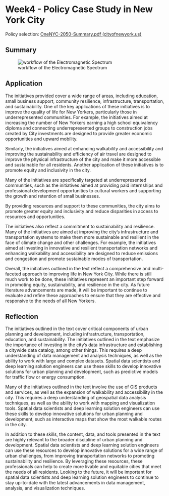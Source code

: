 # Week4 - Policy Case Study in New York City
Policy selection:
[OneNYC-2050-Summary.pdf (cityofnewyork.us)](https://onenyc.cityofnewyork.us/wp-content/uploads/2019/05/OneNYC-2050-Summary.pdf)

## Summary

![workflow of the Electromagnetic Spectrum](images/Wk4_NYC%20plan.png){#fig-wk4NYC}

## Application

The initiatives provided cover a wide range of areas, including education, small business support, community resilience, infrastructure, transportation, and sustainability. One of the key applications of these initiatives is to improve the quality of life for New Yorkers, particularly those in underrepresented communities. For example, the initiatives aimed at increasing the number of New Yorkers earning a high school equivalency diploma and connecting underrepresented groups to construction jobs created by City investments are designed to provide greater economic opportunities and upward mobility.

Similarly, the initiatives aimed at enhancing walkability and accessibility and improving the sustainability and efficiency of air travel are designed to improve the physical infrastructure of the city and make it more accessible and sustainable for all residents. Another application of these initiatives is to promote equity and inclusivity in the city.

Many of the initiatives are specifically targeted at underrepresented communities, such as the initiatives aimed at providing paid internships and professional development opportunities to cultural workers and supporting the growth and retention of small businesses.

By providing resources and support to these communities, the city aims to promote greater equity and inclusivity and reduce disparities in access to resources and opportunities.

The initiatives also reflect a commitment to sustainability and resilience. Many of the initiatives are aimed at improving the city's infrastructure and transportation systems to make them more sustainable and resilient in the face of climate change and other challenges. For example, the initiatives aimed at investing in innovative and resilient transportation networks and enhancing walkability and accessibility are designed to reduce emissions and congestion and promote sustainable modes of transportation.

Overall, the initiatives outlined in the text reflect a comprehensive and multi-faceted approach to improving life in New York City. While there is still much work to be done, these initiatives represent an important step forward in promoting equity, sustainability, and resilience in the city. As future literature advancements are made, it will be important to continue to evaluate and refine these approaches to ensure that they are effective and responsive to the needs of all New Yorkers.

## Reflection

The initiatives outlined in the text cover critical components of urban planning and development, including infrastructure, transportation, education, and sustainability. The initiatives outlined in the text emphasize the importance of investing in the city's data infrastructure and establishing a citywide data catalog, among other things. This requires a deep understanding of data management and analysis techniques, as well as the ability to work with large and complex datasets. Spatial data scientists and deep learning solution engineers can use these skills to develop innovative solutions for urban planning and development, such as predictive models for traffic flow or energy consumption.

Many of the initiatives outlined in the text involve the use of GIS products and services, as well as the expansion of walkability and accessibility in the city. This requires a deep understanding of geospatial data analysis techniques, as well as the ability to work with mapping and visualization tools. Spatial data scientists and deep learning solution engineers can use these skills to develop innovative solutions for urban planning and development, such as interactive maps that show the most walkable routes in the city.

In addition to these skills, the content, data, and tools presented in the text are highly relevant to the broader discipline of urban planning and development. Spatial data scientists and deep learning solution engineers can use these resources to develop innovative solutions for a wide range of urban challenges, from improving transportation networks to promoting sustainability and resilience. By leveraging these resources, these professionals can help to create more livable and equitable cities that meet the needs of all residents. Looking to the future, it will be important for spatial data scientists and deep learning solution engineers to continue to stay up-to-date with the latest advancements in data management, analysis, and visualization techniques.
